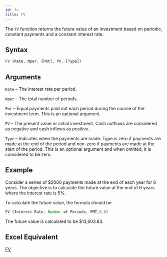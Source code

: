 ```yaml
---
id: fv
title: FV
---
```

The `FV` function returns the future value of an investment based on periodic, constant payments and a constant interest rate.

## Syntax
```javascript
FV (Rate, Nper, [Pmt], PV, [Type])
```
## Arguments
`Rate` – The interest rate per period. 

`Nper` – The total number of periods.

`Pmt` – Equal payments paid out each period during the course of the investment term. This is an optional argument.

`PV`  –  The present value or initial investment. Cash outflows are considered as negative and cash inflows as positive.

`Type` – Indicates when the payments are made. Type is zero if payments are made at the end of the period and non-zero if payments are made at the start of the period. This is an optional argument and when omitted, it is considered to be zero.

## Example
Consider a series of $2000 payments made at the end of each year for 6 years. The objective is to calculate the future value at the end of 6 years where the interest rate is 5%.  

To calculate the future value, the formula should be 
```javascript
FV (Interest Rate, Number of Periods, PMT,0,0)
```
The future value is calculated to be $13,603.83.

## Excel Equivalent
[FV](https://support.office.com/en-us/article/FV-function-2EEF9F44-A084-4C61-BDD8-4FE4BB1B71B3)
